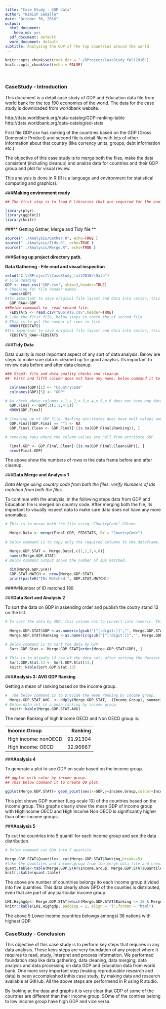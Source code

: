```yaml
---
title: "Case Study - GDP data"
author: "Nimish Sakalle"
date: "October 30, 2016"
output:
  html_document:
    keep_md: yes
  pdf_document: default
  word_document: default
subtitle: Analyzing the GDP of The Top Countries around the world.
---
```


```r
knitr::opts_chunk$set(root.dir = "~/RProject/CaseStudy_fall2016")
knitr::opts_chunk$set(echo = FALSE)
```

<br>

### **CaseStudy - Introduction**

This document is a detail case study of GDP and Education data file from world bank for the top 190 economies of the world.
The data for the case study is downloaded from worldbank website. 
 
  http://data.worldbank.org/data-catalog/GDP-ranking-table
  http://data.worldbank.org/data-catalog/ed-stats

First file GDP.csv has ranking of the countries based on the GDP (Gross Domenstic Product) and second file is detail file with lots of other information about that country (like currency units, groups, debt information etc.)

The objective of this case study is to merge both the files, make the data consistent (including cleanup) and analize data for countries and their GDP group and plot for visual review.

This analysis is done in R (R is a language and environment for statistical computing and graphics).

###**Making environment ready**

``` r
## The first step is to load R libraries that are required for the analysis.

library(plyr)
library(ggplot2)
library(knitr)
```

###** Getting Gather, Merge and Tidy file **

```r
source("../Analysis/Gather.R", echo=TRUE )
source("../Analysis/Tidy.R", echo=TRUE )
source("../Analysis/Merge.R", echo=TRUE )
```

###**Seting up project directory path.**

**Data Gathering - File read and visual inspection**

``` r
setwd("C:\\RProject\\CaseStudy_fall2016\\Data")
# File Reading
GDP <- read.csv("GDP.csv", skip=3,header=TRUE)
# Checking for file header names.
  names(GDP)
#Its important to save original file layout and data into vector, this may come handy to have original format. 
  GDP_RAW<-GDP
##Below commands to  read second file.
  FEDSTATS <- read.csv("EDSTATS.csv",header=TRUE)
# Like the first file, below steps to check the of second file.
# This is to get the number of rows in file.
  NROW(FEDSTATS)
#Its important to save original file layout and data into vector, this may come handy to have original format.
  FEDSTATS_RAW<-FEDSTATS
```

###**Tidy Data**

 Data quality is most important aspect of any sort of data analysis.
 Below are steps to make sure data is cleaned up for good anaylsis. Its important to review data before and after data cleanup.
 
``` r
### Step3: file and data quality checks and cleanup.
##  First and fifth column does not have any name. below command it to add the column header.

  colnames(GDP)[1] <- "CountryCode"
  colnames(GDP)[5] <- "GDP"

# As check above columms x.1,x.2,x.3,x.4,x.5,x.6 does not have any data, these columns can be dropped from the dataset.
  GDP.Final <- GDP[,c(1:2,4:5)]
  NROW(GDP.Final)

# Cleaning up of GDP File. Ranking attributes does have null values and below command will eliminate null data frame.
  GDP.Final[GDP.Final == ""] <- NA
  GDP.Final.Clean <- GDP.Final[!(is.na(GDP.Final$Ranking)), ]

# removing rows where the column values are null from attribute GDP.

  Final.GDP <- GDP.Final.Clean[!(is.na(GDP.Final.Clean$GDP)), ]
  nrow(Final.GDP)
```
The above show the numbers of rows in the data frame before and after cleanup.

###**Data Merge and Analysis 1**

*Data Merge using country code from both the files.*
*verify Numbers of Ids matched from both the files.*

To continue with the analysis, in the following steps data from GDP and Education file is merged on country code.
After merging both the file, its important to visually inspect data to make sure data does not have any more anomalies.

``` r
# This is to merge both the file using "COuntryCode" COlumn

  Merge.Data <- merge(Final.GDP, FEDSTATS, BY = "CountryCode")
  
# below command is to copy only the required columns to the dataframe. this is useful to eliminate colums not required for analysis.

  Merge.GDP.STAT <- Merge.Data[,c(1,2,3,4,6)]
  names(Merge.GDP.STAT)
# Below command output shows the number of IDs matched.
  
  dim(Merge.GDP.STAT)
  GDP.STAT.MATCH <- nrow(Merge.GDP.STAT)
  print(paste0("IDs Matched:", GDP.STAT.MATCH))
```

#####Number of ID matched 189


###**Data Sort and Analysis 2**

To sort the data on GDP in assending order and publish the coutry stand 13 on the list.
```r
# To sort the data by GDP, this column has to convert into numeric. This column is currently defined as character.
  
  Merge.GDP.STAT$GDP <-as.numeric(gsub("[^[:digit:]]","", Merge.GDP.STAT$GDP))
  Merge.GDP.STAT$Ranking <-as.numeric(gsub("[^[:digit:]]","", Merge.GDP.STAT$Ranking))
 
# Below command is to sort the data by GDP.   
  Sort.GDP.Stat <- Merge.GDP.STAT[order(Merge.GDP.STAT$GDP), ]

# This is to dispaly 13 row of the data set\ after sorting the dataset.  
  Sort.GDP.Stat.13 <- Sort.GDP.Stat[13,]
  knitr::kable(Sort.GDP.Stat.13)
```


###**Analysis 3: AVG GDP Ranking **

Getting a mean of ranking based on the income group.

```r
#  The below command is to provide the mean ranking by income group. 
  Merge.GDP.STAT.AVG  <- ddply(Merge.GDP.STAT, .(Income.Group), summarize,  Ranking=mean(Ranking))
# Below data set is a mean ranking by income group.
  knitr::kable(Merge.GDP.STAT.AVG)
```

The mean Ranking of high Income OECD and Non OECD group is:

|Income.Group         |   Ranking|
|:--------------------|---------:|
|High income: nonOECD |  91.91304|
|High income: OECD    |  32.96667|

###**Analysis 4** 

To generate a plot to see GDP on scale based on the income group.

```r
## ggplot with color by income group.
## This below command it to create QQ plot.

ggplot(Merge.GDP.STAT)+ geom_point(aes(x=GDP,y=Income.Group,colour=Income.Group))+scale_x_log10()+labs(x = Merge.GDP.STAT$GDP, y= Merge.GDP.STAT$Income.Group)

```


This plot shows GDP number (Log-scale 10) of the countries based on the income group. This graphs clearly show the mean GDP of income group with  Highincome OECD and High Income Non OECD is significantly higher than other income groups.

###**Analysis 5**

To cut the countries into 5 quantil for each income group and see the data distribution.

```r
# Below command cut GDp into 5 quantile

Merge.GDP.STAT$Quantile<- cut(Merge.GDP.STAT$Ranking,breaks=5) 
#take the quantiles and income.group from the merge data file and create a table 
quant.table<-table(Merge.GDP.STAT$Income.Group, Merge.GDP.STAT$Quantile) 
knitr::kable(quant.table)
```


The above are number of countiries belongs ito each income group divided into five quantiles. This data clearly show GPD of the counties is distributed, even that are part of any particular income group.  

```r
LMI.Highgdp<- Merge.GDP.STAT[which(Merge.GDP.STAT$Ranking <= 38 & Merge.GDP.STAT$Income.Group == "Lower middle income"),]
knitr::kable(LMI.Highgdp, padding = 2, align = 'l',format = "html")

```



The above 5 Lower income countries belowgs amongst 38 nations with highest GDP.

### **CaseStudy - Conclusion**

This objective of this case study is to perform key steps that requires in any data analysis.
These keys steps are very foundation of any project where it requires to read, study, interpret and process information.
We performed foundation step like data gathering, data cleaning, data merging, data analysis and data processing on data GDP and Education data from world bank.
One more very important step (making reproducable research and data) is been accompleshed inthis case study, by making data and research available at GitHub.
All the above steps are performend in R using R studio.

By looking at the data and graphs it is very clear that GDP of some of the courtries are different than their income group.
SOme of the contries belong to low income group have high GDP and vice versa.



